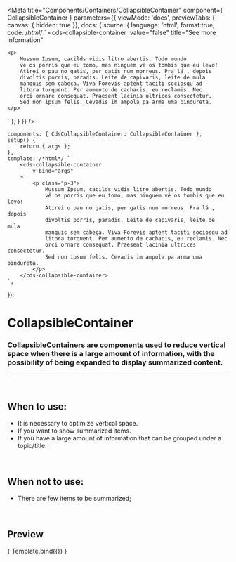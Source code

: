 
<Meta
	title="Components/Containers/CollapsibleContainer"
	component={ CollapsibleContainer }
	parameters={{
		viewMode: 'docs',
		previewTabs: { canvas: { hidden: true }},
		docs: {
			source: {
				language: 'html',
				format:true,
				code: /*html*/ `
<cds-collapsible-container
	:value="false"
	title="See more information"
>
	<p>
		Mussum Ipsum, cacilds vidis litro abertis. Todo mundo
		vê os porris que eu tomo, mas ninguém vê os tombis que eu levo!
		Atirei o pau no gatis, per gatis num morreus. Pra lá , depois
		divoltis porris, paradis. Leite de capivaris, leite de mula
		manquis sem cabeça. Viva Forevis aptent taciti sociosqu ad
		litora torquent. Per aumento de cachacis, eu reclamis. Nec
		orci ornare consequat. Praesent lacinia ultrices consectetur.
		Sed non ipsum felis. Cevadis im ampola pa arma uma pindureta.
	</p>
</cds-collapsible-container>
`
			},
		}
	}}
/>

	components: { CdsCollapsibleContainer: CollapsibleContainer },
	setup() {
		return { args };
	},
	template: /*html*/ `
		<cds-collapsible-container
			v-bind="args" 
		>
			<p class="p-3">
				Mussum Ipsum, cacilds vidis litro abertis. Todo mundo
				vê os porris que eu tomo, mas ninguém vê os tombis que eu levo!
				Atirei o pau no gatis, per gatis num morreus. Pra lá , depois
				divoltis porris, paradis. Leite de capivaris, leite de mula
				manquis sem cabeça. Viva Forevis aptent taciti sociosqu ad
				litora torquent. Per aumento de cachacis, eu reclamis. Nec
				orci ornare consequat. Praesent lacinia ultrices consectetur.
				Sed non ipsum felis. Cevadis im ampola pa arma uma pindureta.
			</p>
		</cds-collapsible-container>
	`,
});

# CollapsibleContainer

### CollapsibleContainers are components used to reduce vertical space when there is a large amount of information, with the possibility of being expanded to display summarized content.
---
<br />

## When to use:
- It is necessary to optimize vertical space.
- If you want to show summarized items.
- If you have a large amount of information that can be grouped under a topic/title.

<br />

## When not to use:
- There are few items to be summarized;

<br />

## Preview

<Canvas>
	<Story
		name="CollapsibleContainer"
		args={{
			value: false,
			title: 'See more information',
		}}
	>
		{ Template.bind({}) }
	</Story>
</Canvas>

<ArgsTable story="CollapsibleContainer" />
